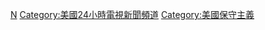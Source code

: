 [[Category:福斯公司子公司|N]]
[[Category:美國24小時電視新聞頻道|Category:美國24小時電視新聞頻道]]
[[Category:美國保守主義|Category:美國保守主義]]